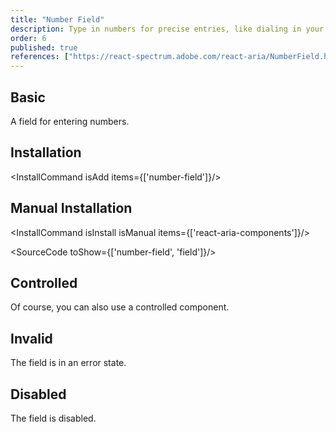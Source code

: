 ```yaml
---
title: "Number Field"
description: Type in numbers for precise entries, like dialing in your favorite radio station, ensuring accuracy in data input.
order: 6
published: true
references: ["https://react-spectrum.adobe.com/react-aria/NumberField.html#props"]
---
```


## Basic

A field for entering numbers.
<How minW72 toUse="forms/number-field-demo" />

## Installation
<InstallCommand isAdd items={['number-field']}/>

## Manual Installation

<InstallCommand isInstall isManual items={['react-aria-components']}/>

<SourceCode toShow={['number-field', 'field']}/>

## Controlled
Of course, you can also use a controlled component.
<How minW72 toUse="forms/number-field-controlled-demo" />

## Invalid
The field is in an error state.
<How minW72 toUse="forms/number-field-invalid-demo" />

## Disabled
The field is disabled.
<How minW72 toUse="forms/number-field-disabled-demo" />
